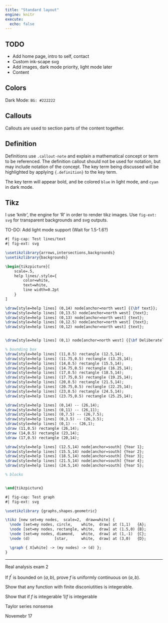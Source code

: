 ```yaml
---
title: "Standard layout"
engine: knitr
execute:
  echo: false
---
```


## TODO

-   Add home page, intro to self, contact
-   Custom ink-scape svg
-   Add images, dark mode priority, light mode later
-   Content

## Colors

Dark Mode: `BG: #222222`

## Callouts

Callouts are used to section parts of the content together.  

::: {.callout-note icon="false"}
## Definition

Definitions use ``.callout-note`` and explain a mathematical concept or term to be referenced. The definition callout should not be used for notation, but may include notation of the concept. The key term being discussed will be [highlighted]{.definition} by applying `{.definition}` to the key term. 

The key term will appear bold, and be colored `blue` in light mode, and `cyan` in dark mode.
:::

## Tikz

I use 'knitr', the engine for 'R' in order to render tikz images. Use `fig-ext: svg` for transparent backgrounds and svg outputs.

TO-DO: Add light mode support (Wait for 1.5-1.6?)

```tikz
#| fig-cap: Test lines/text
#| fig-ext: svg

\usetikzlibrary{arrows,intersections,backgrounds}
\usetikzlibrary{backgrounds}

\begin{tikzpicture}[
    scale=.5,
    help lines/.style={
        color=white,
        text=white,
        line width=0.2pt
    }
]

\draw[style=help lines] (0,14) node[anchor=north west] {{\bf text}};
\draw[style=help lines] (0,13.5) node[anchor=north west] {text};
\draw[style=help lines] (0,13) node[anchor=north west] {text};
\draw[style=help lines] (0,12.5) node[anchor=north west] {text};
\draw[style=help lines] (0,12) node[anchor=north west] {text};


\draw[style=help lines] (0,1) node[anchor=north west] {{\bf Deliberately left blank}};

% bounding box
\draw[style=help lines] (11,0.5) rectangle (12.5,14);
\draw[style=help lines] (11.75,0.5) rectangle (13.25,14);
\draw[style=help lines] (14,0.5) rectangle (15.5,14);
\draw[style=help lines] (14.75,0.5) rectangle (16.25,14);
\draw[style=help lines] (17,0.5) rectangle (18.5,14);
\draw[style=help lines] (17.75,0.5) rectangle (19.25,14);
\draw[style=help lines] (20,0.5) rectangle (21.5,14);
\draw[style=help lines] (20.75,0.5) rectangle (22.25,14);
\draw[style=help lines] (23,0.5) rectangle (24.5,14);
\draw[style=help lines] (23.75,0.5) rectangle (25.25,14);

\draw[style=help lines] (0,14) -- (26,14);
\draw[style=help lines] (0,11) -- (26,11);
\draw[style=help lines] (0,7.5) -- (26,7.5);
\draw[style=help lines] (0,3.5) -- (26,3.5);
\draw[style=help lines] (0,1) -- (26,1);
\draw (11,0.5) rectangle (26,14);
\draw (14,0.5) rectangle (23,14);
\draw (17,0.5) rectangle (20,14);

\draw[style=help lines] (12.5,14) node[anchor=south] {Year 1};
\draw[style=help lines] (15.5,14) node[anchor=south] {Year 2};
\draw[style=help lines] (18.5,14) node[anchor=south] {Year 3};
\draw[style=help lines] (21.5,14) node[anchor=south] {Year 4};
\draw[style=help lines] (24.5,14) node[anchor=south] {Year 5};

% blocks


\end{tikzpicture}
```

```tikz
#| fig-cap: Test graph
#| fig-ext: svg

\usetikzlibrary {graphs,shapes.geometric}

\tikz [new set=my nodes,  scale=2,  draw=white] {
  \node [set=my nodes, circle,    white,  draw] at (1,1)   {A};
  \node [set=my nodes, rectangle, white,  draw] at (1.5,0) {B};
  \node [set=my nodes, diamond,   white,  draw] at (1,-1)  {C};
  \node (d)           [star,      white,  draw] at (3,0)   {D};

  \graph { X[white] -> (my nodes) -> (d) };
}

```

-----------

Real analysis exam 2

If $f^\prime$ is bounded on $(a,b)$, prove $f$ is uniformly continuous on $(a,b)$.

Show that any function with finite disconiutities is integerable.

Show that if $f$ is integerable $1/f$ is integerable

Taylor series nonsense



Novemebr 17